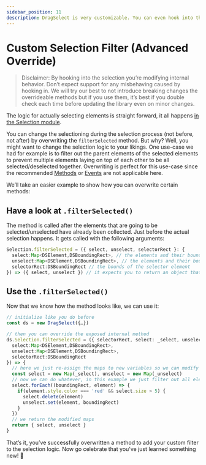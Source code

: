 ```yaml
---
sidebar_position: 11
description: DragSelect is very customizable. You can even hook into the selection logic and change it to your likings
---
```


# Custom Selection Filter (Advanced Override)

> Disclaimer: By hooking into the selection you’re modifying internal behavior. Don’t expect support for any misbehaving caused by hooking in. We will try our best to not introduce breaking changes the overrideable methods but if you use them, it’s best if you double check each time before updating the library even on minor changes.

The logic for actually selecting elements is straight forward, it all happens [in the Selection module](https://github.com/ThibaultJanBeyer/DragSelect/blob/master/DragSelect/src/modules/Selection.js).

You can change the selectioning during the selection process (not before, not after) by overwriting the `filterSelected` method.
But why? Well, you might want to change the selection logic to your likings. 
One use-case we had for example is to filter out the parent elements of the selected elements to prevent multiple elements laying on top of each other to be all selected/deselected together. Overwriting is perfect for this use-case since the recommended [Methods](/docs/API/Methods) or [Events](/docs/API/Events) are not applicable here.

We’ll take an easier example to show how you can overwrite certain methods:

## Have a look at `.filterSelected()`

The method is called after the elements that are going to be selected/unselected have already been collected.
Just before the actual selection happens.
It gets called with the following arguments:

```ts 
Selection.filterSelected = ({ select, unselect, selectorRect }: {
  select:Map<DSElement,DSBoundingRect>, // the elements and their bounds that are supposed to be selected
  unselect:Map<DSElement,DSBoundingRect>, // the elements and their bounds that are supposed to be de-selected (or un-selected)
  selectorRect:DSBoundingRect // the bounds of the selector element
}) => ({ select, unselect }) // it expects you to return an object that holds the select and unselect keys of same type as the arguments
```

## Use the `.filterSelected()`

Now that we know how the method looks like,
we can use it:

```ts
// initialize like you do before
const ds = new DragSelect({…})

// then you can override the exposed internal method
ds.Selection.filterSelected = ({ selectorRect, select: _select, unselect: _unselect }: {
  select:Map<DSElement,DSBoundingRect>,
  unselect:Map<DSElement,DSBoundingRect>,
  selectorRect:DSBoundingRect
}) => {
  // here we just re-assign the maps to new variables so we can modify them without changing the original ones
  const select = new Map(_select), unselect = new Map(_unselect)
  // now we can do whatever, in this example we just filter out all elements that have a red color style if there is more than five selected elements in total
  select.forEach((boundingRect, element) => {
    if(element.style.color === 'red' && select.size > 5) {
      select.delete(element)
      unselect.set(element, boundingRect)
    }
  })
  // we return the modified maps
  return { select, unselect }
}
```

That’s it, you’ve successfully overwritten a method to add your custom filter to the selection logic. Now go celebrate that you’ve just learned something new! 🎉
